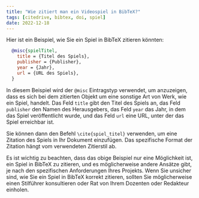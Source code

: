 ```yaml
---
title: "Wie zitiert man ein Videospiel in BibTeX?"
tags: [citedrive, bibtex, doi, spiel]
date: 2022-12-18
---
```


Hier ist ein Beispiel, wie Sie ein Spiel in BibTeX zitieren könnten:

```bibtex
  @misc{spielTitel,
    title = {Titel des Spiels},
    publisher = {Publisher},
    year = {Jahr},
    url = {URL des Spiels},
  }
```

<CiteDrive /> 

In diesem Beispiel wird der `@misc` Eintragstyp verwendet, um anzuzeigen, dass es sich bei dem zitierten Objekt um eine sonstige Art von Werk, wie ein Spiel, handelt. Das Feld `title` gibt den Titel des Spiels an, das Feld `publisher` den Namen des Herausgebers, das Feld `year` das Jahr, in dem das Spiel veröffentlicht wurde, und das Feld `url` eine URL, unter der das Spiel erreichbar ist.

Sie können dann den Befehl `\cite{spiel_titel}` verwenden, um eine Zitation des Spiels in Ihr Dokument einzufügen. Das spezifische Format der Zitation hängt vom verwendeten Zitierstil ab.

Es ist wichtig zu beachten, dass das obige Beispiel nur eine Möglichkeit ist, ein Spiel in BibTeX zu zitieren, und es möglicherweise andere Ansätze gibt, je nach den spezifischen Anforderungen Ihres Projekts. Wenn Sie unsicher sind, wie Sie ein Spiel in BibTeX korrekt zitieren, sollten Sie möglicherweise einen Stilführer konsultieren oder Rat von Ihrem Dozenten oder Redakteur einholen.
